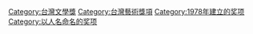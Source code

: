 [[Category:台灣文學獎|Category:台灣文學獎]]
[[Category:台灣藝術獎項|Category:台灣藝術獎項]]
[[Category:1978年建立的奖项|Category:1978年建立的奖项]]
[[Category:以人名命名的奖项|Category:以人名命名的奖项]]